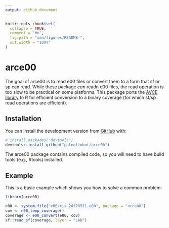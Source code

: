 ```yaml
---
output: github_document
---
```


<!-- README.md is generated from README.Rmd. Please edit that file -->

```r
knitr::opts_chunk$set(
  collapse = TRUE,
  comment = "#>",
  fig.path = "man/figures/README-",
  out.width = "100%"
)
```

# arce00

<!-- badges: start -->
<!-- badges: end -->

The goal of arce00 is to read e00 files or convert them to a form that sf or sp can read. While these package *can* readn e00 files, the read operation is too slow to be practical on some platforms. This package ports the [AVCE library](http://avce00.maptools.org/avce00/avce00.html) to R for efficient conversion to a binary coverage (for which sf/sp read operations are efficient).

## Installation

You can install the development version from [GitHub](https://github.com/) with:

``` r
# install.packages("devtools")
devtools::install_github("paleolimbot/arce00")
```

The arce00 package contains compiled code, so you will need to have build tools (e.g., Rtools) installed.

## Example

This is a basic example which shows you how to solve a common problem:

```r
library(arce00)

e00 <- system.file("e00/cis_20170911.e00", package = "arce00")
cov <- e00_temp_coverage()
coverage <- e00_convert(e00, cov)
sf::read_sf(coverage, layer = "LAB")
```
